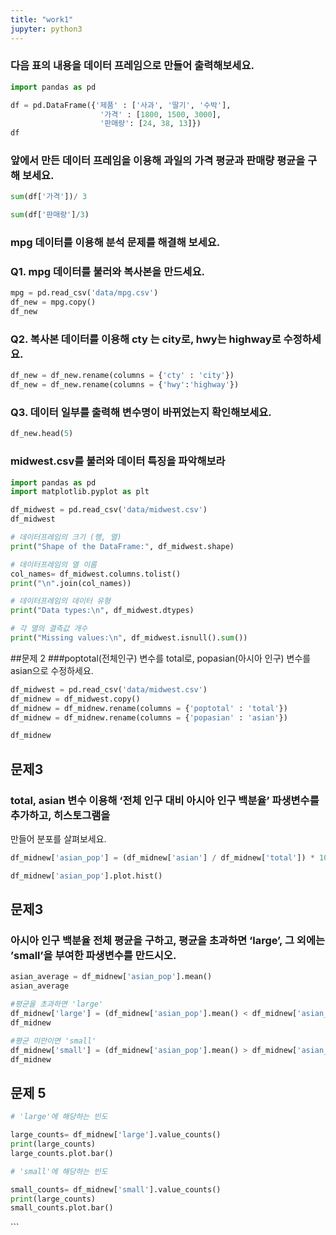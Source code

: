 ```yaml
---
title: "work1"
jupyter: python3
---
```


### 다음 표의 내용을 데이터 프레임으로 만들어 출력해보세요.

```python
import pandas as pd

df = pd.DataFrame({'제품' : ['사과', '딸기', '수박'],
                    '가격' : [1800, 1500, 3000],
                    '판매량': [24, 38, 13]})
df


```

### 앞에서 만든 데이터 프레임을 이용해 과일의 가격 평균과 판매량 평균을 구해 보세요.

```python
sum(df['가격'])/ 3

```
```python
sum(df['판매량']/3)
```

### mpg 데이터를 이용해 분석 문제를 해결해 보세요.

### Q1. mpg 데이터를 불러와 복사본을 만드세요.
```python
mpg = pd.read_csv('data/mpg.csv')
df_new = mpg.copy()
df_new
```


### Q2. 복사본 데이터를 이용해 cty 는 city로, hwy는 highway로 수정하세요.
```python
df_new = df_new.rename(columns = {'cty' : 'city'})
df_new = df_new.rename(columns = {'hwy':'highway'})

```


### Q3. 데이터 일부를 출력해 변수명이 바뀌었는지 확인해보세요.
```python
df_new.head(5)
```


### midwest.csv를 불러와 데이터 특징을 파악해보라
```python
import pandas as pd
import matplotlib.pyplot as plt

df_midwest = pd.read_csv('data/midwest.csv')
df_midwest
```

```python
# 데이터프레임의 크기 (행, 열)
print("Shape of the DataFrame:", df_midwest.shape)

# 데이터프레임의 열 이름
col_names= df_midwest.columns.tolist()
print("\n".join(col_names))


```

```python
# 데이터프레임의 데이터 유형
print("Data types:\n", df_midwest.dtypes)

# 각 열의 결측값 개수
print("Missing values:\n", df_midwest.isnull().sum())

```


##문제 2
###poptotal(전체인구) 변수를 total로, popasian(아시아 인구) 변수를 asian으로 수정하세요.

```python
df_midwest = pd.read_csv('data/midwest.csv')
df_midnew = df_midwest.copy()
df_midnew = df_midnew.rename(columns = {'poptotal' : 'total'})
df_midnew = df_midnew.rename(columns = {'popasian' : 'asian'})

```

```python
df_midnew
```
## 문제3
### total, asian 변수 이용해 '전체 인구 대비 아시아 인구 백분율' 파생변수를 추가하고, 히스토그램을
만들어 분포를 살펴보세요.

```python
df_midnew['asian_pop'] = (df_midnew['asian'] / df_midnew['total']) * 100

df_midnew['asian_pop'].plot.hist()
```

## 문제3 
### 아시아 인구 백분율 전체 평균을 구하고, 평균을 초과하면 'large', 그 외에는 'small'을 부여한 파생변수를 만드시오.


```python
asian_average = df_midnew['asian_pop'].mean()
asian_average
```

```python
#평균을 초과하면 'large'
df_midnew['large'] = (df_midnew['asian_pop'].mean() < df_midnew['asian_pop'])
df_midnew
```

```python
#평균 미만이면 'small'
df_midnew['small'] = (df_midnew['asian_pop'].mean() > df_midnew['asian_pop'])
df_midnew
```

## 문제 5
```python

# 'large'에 해당하는 빈도

large_counts= df_midnew['large'].value_counts()
print(large_counts)
large_counts.plot.bar()

```
```python
# 'small'에 해당하는 빈도

small_counts= df_midnew['small'].value_counts()
print(large_counts)
small_counts.plot.bar()
```


```


